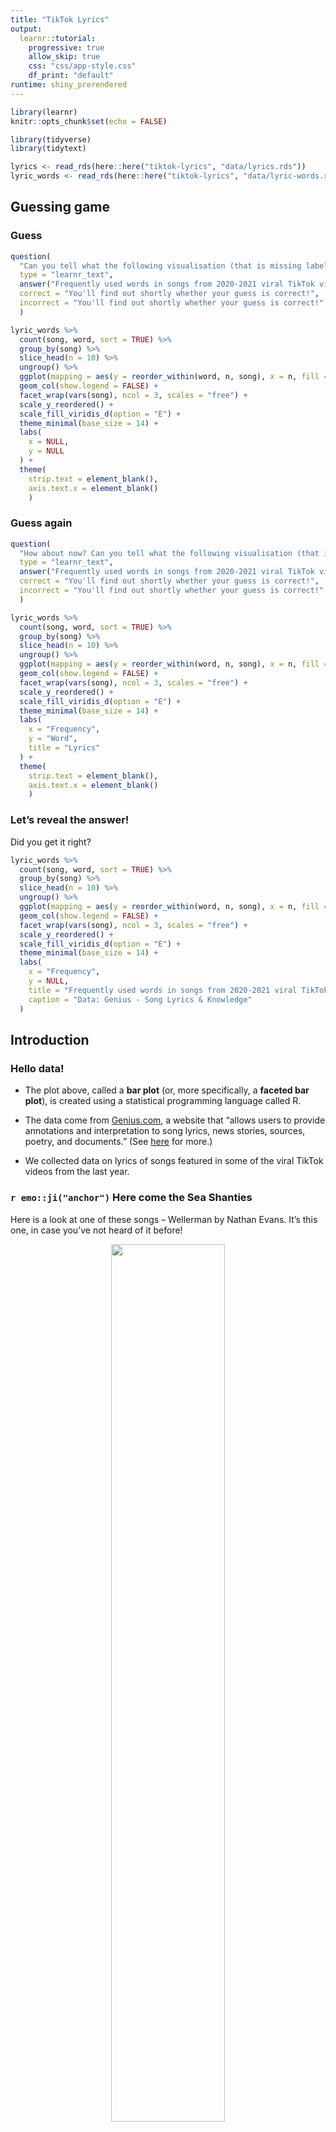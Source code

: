 ```yaml
---
title: "TikTok Lyrics"
output: 
  learnr::tutorial:
    progressive: true
    allow_skip: true
    css: "css/app-style.css"
    df_print: "default"
runtime: shiny_prerendered
---
```


<!-- Add JavaScript code for making the exercise code larger -->
<script language="JavaScript" src="js/exercise-font-size.js"></script>


```r
library(learnr)
knitr::opts_chunk$set(echo = FALSE)

library(tidyverse)
library(tidytext)

lyrics <- read_rds(here::here("tiktok-lyrics", "data/lyrics.rds"))
lyric_words <- read_rds(here::here("tiktok-lyrics", "data/lyric-words.rds"))
```

## Guessing game

### Guess

```r
question(
  "Can you tell what the following visualisation (that is missing labels) might be based on?",
  type = "learnr_text",
  answer("Frequently used words in songs from 2020-2021 viral TikTok videos", correct = TRUE),
  correct = "You'll find out shortly whether your guess is correct!",
  incorrect = "You'll find out shortly whether your guess is correct!"
  )
```

```r
lyric_words %>%
  count(song, word, sort = TRUE) %>%
  group_by(song) %>%
  slice_head(n = 10) %>%
  ungroup() %>%
  ggplot(mapping = aes(y = reorder_within(word, n, song), x = n, fill = song)) +
  geom_col(show.legend = FALSE) +
  facet_wrap(vars(song), ncol = 3, scales = "free") +
  scale_y_reordered() +
  scale_fill_viridis_d(option = "E") +
  theme_minimal(base_size = 14) +
  labs(
    x = NULL,
    y = NULL
  ) +
  theme(
    strip.text = element_blank(),
    axis.text.x = element_blank()
    )
```

### Guess again

```r
question(
  "How about now? Can you tell what the following visualisation (that is missing labels) might be based on?",
  type = "learnr_text",
  answer("Frequently used words in songs from 2020-2021 viral TikTok videos", correct = TRUE),
  correct = "You'll find out shortly whether your guess is correct!",
  incorrect = "You'll find out shortly whether your guess is correct!"
  )
```

```r
lyric_words %>%
  count(song, word, sort = TRUE) %>%
  group_by(song) %>%
  slice_head(n = 10) %>%
  ungroup() %>%
  ggplot(mapping = aes(y = reorder_within(word, n, song), x = n, fill = song)) +
  geom_col(show.legend = FALSE) +
  facet_wrap(vars(song), ncol = 3, scales = "free") +
  scale_y_reordered() +
  scale_fill_viridis_d(option = "E") +
  theme_minimal(base_size = 14) +
  labs(
    x = "Frequency",
    y = "Word",
    title = "Lyrics"
  ) +
  theme(
    strip.text = element_blank(),
    axis.text.x = element_blank()
    )
```

### Let's reveal the answer!

Did you get it right?

```r
lyric_words %>%
  count(song, word, sort = TRUE) %>%
  group_by(song) %>%
  slice_head(n = 10) %>%
  ungroup() %>%
  ggplot(mapping = aes(y = reorder_within(word, n, song), x = n, fill = song)) +
  geom_col(show.legend = FALSE) +
  facet_wrap(vars(song), ncol = 3, scales = "free") +
  scale_y_reordered() +
  scale_fill_viridis_d(option = "E") +
  theme_minimal(base_size = 14) +
  labs(
    x = "Frequency",
    y = NULL,
    title = "Frequently used words in songs from 2020-2021 viral TikTok videos",
    caption = "Data: Genius - Song Lyrics & Knowledge"
  )
```

## Introduction

### Hello data!

- The plot above, called a **bar plot** (or, more specifically, a **faceted bar plot**), is created using a statistical programming language called R.

- The data come from [Genius.com](https://genius.com/), a website that "allows users to provide annotations and interpretation to song lyrics, news stories, sources, poetry, and documents." (See [here](https://genius.com/Genius-about-genius-annotated) for more.)

- We collected data on lyrics of songs featured in some of the viral TikTok videos from the last year. 

### `r emo::ji("anchor")` Here come the Sea Shanties

Here is a look at one of these songs -- Wellerman by Nathan Evans. It's this one, in case you've not heard of it before!

<center>
![](https://youtu.be/UgsurPg9Ckw){width="60%"}
</center>

<br>

```r
lyrics %>%
  filter(song == "Wellerman")
```

### Common words

```r
question(
  "Suppose you take a text (any text) written in English and break it up into words and count how many times each word occurs in the text. Which of the following would you expect to be among these words?",
  type = "multiple",
  answer("a", correct = TRUE),
  answer("myself", correct = TRUE),
  answer("can't", correct = TRUE),
  answer("but", correct = TRUE),
  answer("all", correct = TRUE),
  incorrect = "Try again, are you sure you selected all possible words that frequently occur in texts in English?",
  allow_retry = TRUE
  )
```

### Lyrics to words

- In text analysis, commonly used words in any language are called **stop words**. We have removed those, along with any profanity, from the song lyric data we provided to you.

- Then we "unnested" the lyrics so that instead of one lyric (line) in each row, we now have one word in each row.

```r
lyric_words %>%
  filter(song == "Wellerman") %>%
  print(n = 20)
```

### Data frame

- Data are organized in a structure called a **data frame**: our data frame is called `lyric_words`.

- Each **row** represents an observation: a word from a lyric.

- Each **column** represents a variable.

::: {.your-turn}
Click *Run Code* to run the code below to view the data frame.
:::

```r
lyric_words
```

```r
question(
  "How many observations and how many variables does the `lyric_words` data frame have?",
  type = "single",
  answer("1280 observations, 4 variables.", correct = TRUE),
  answer("4 observations, 1280 variables."),
  answer("1280 observations, no variables."),
  answer("no observations, 4 variables."),
  random_answer_order = TRUE,
  allow_retry = TRUE
  )
```

### Packages

- R is an **open source** software language, meaning that anyone can contribute to R code.

- **Packages** are the fundamental units of reproducible R code. They include reusable functions, the documentation that describes how to use them, and sample data.

- We're going to use a collection of packages called the **tidyverse** -- they're specifically designed for data science.

- We load packages using the `library()` function.

::: {.your-turn}
Click *Run Code* to load the tidyverse package.
:::

```r
library(tidyverse)
```

## Explore

### Which songs are in the dataset?

::: {.your-turn}
Fill in the blanks with the name of the appropriate variable to get a list of the `distinct` set of songs in the dataset.
:::

```r
lyric_words %>%
  distinct(___)
```

<div id="distinct-song-hint">
**Hint:** The variables in the dataset are `song`, `word`, `line`, and `artist`.
</div>

### The pipe operator: `%>%`

- The code below can be read as "Start with the `lyric_words` data frame, **and then** find the `distinct` `song`s in the dataset.

- We start the **pipeline** with the data frame, then we pipe it into a **function** -- functions in R are always followed by `()`, and in the parentheses goes what we want the function to be applied to. In data wrangling pipelines, this is usually the name of a variable.

```r
lyric_words %>%
  distinct(song)
```

### Which songs and artists are in the dataset?

::: {.your-turn}
Fill in the blanks with the name of the appropriate variable to get a list of the `distinct` set of songs and artists in the dataset.
:::

```r
lyric_words %>%
  distinct(song, ___)
```

<div id="distinct-song-artist-hint">
**Hint:** The variables in the dataset are `song`, `word`, `line`, and `artist`.
</div>

### How many times does each word appear in the dataset?

::: {.your-turn}
Fill in the blanks with the name of the appropriate variable to `count` the occurrences of words in the dataset.
:::

```r
lyric_words %>%
  count(___)
```

<div id="count-words-hint">
**Hint:** The variables in the dataset are `song`, `word`, `line`, and `artist`.
</div>

```r
question(
  "In which order are the words in the output above organised?",
  type = "learnr_text",
  answer("Alphabetical order", correct = TRUE),
  answer("Alphabetical", correct = TRUE),
  answer("alphabetical", correct = TRUE),
  answer("alphabetical", correct = TRUE),
  answer("alphabetic", correct = TRUE)
)
```

### What are the most frequently used words in the dataset?

::: {.your-turn}
Fill in the blanks with the name of the appropriate variable to `count` the occurrences of words in the dataset and sort them in descending order. The `sort` argument can take on one of two values: `TRUE` or `FALSE`.
:::

```r
lyric_words %>%
  count(___, sort = ___)
```

<div id="count-words-sort-hint">
**Hint:** The variables in the dataset are `song`, `word`, `line`, and `artist`. Also, `TRUE` and `FALSE` are special values (logicals) and must be spelled out using capital letters.
</div>

### Function arguments

- In the code below `sort` is an **argument** of the function `count()`.

- In the parentheses that follow functions, in addition to defining what to apply the function to, we can also define **how** to apply them, by setting options for the arguments.

```r
lyric_words %>%
  count(word, sort = TRUE)
```

### What are the most frequently used words in each song in the dataset?

::: {.your-turn}
Fill in the blanks with the name of the appropriate variable so that we `count` the occurrence of words in each song.
:::

```r
lyric_words %>%
  count(___, word, sort = TRUE)
```

<div id="count-song-words-sort-hint">
**Hint:** The variables in the dataset are `song`, `word`, `line`, and `artist`.
</div>

### Still not good enough...

- The following output is an improvement on what we had before, but it's still pretty tough to see the most common words in each song.

- Next, we'll take a different approach, and **visualize** the data to reveal this insight.

```r
lyric_words %>%
  count(song, word, sort = TRUE)
```

## Visualize

### Visualize the output

- The output from the previous step looked like the following:

```r
lyric_words %>%
  count(song, word, sort = TRUE)
```

- And we want to visualize it with a bar plot where we place the `word`s on the y-axis and the number of occurrences (which is stored in the variable called `n` on the x-axis.).

- We use the `ggplot()` function for constructing plots, and in this function we map the variable `word` to the y `aes`thetic and the variable `n` to the `x` aesthetic, and then we add (`+`) another layer where we express that we want to use `col`umns (i.e. bars) as the `geom`etric objects to represent our data: `geom_col()`.

::: {.your-turn}
Click *Run Code* to run the code and make your first visualization. What do you think about the result? Is it helpful/informative for revealing insights into the data?
:::

```r
lyric_words %>%
  count(song, word, sort = TRUE) %>%
  ggplot(mapping = aes(y = word, x = n)) +
  geom_col()
```

### Visualize the top 10 words from each song

Putting all of that data into a single plot does not result in a helpful/informative plot. Let's be a bit more selective!

- In the code below we added two more lines of code between `count()` for counting occurrences of each word and `ggplot()` for creating the visualization:

```r
... %>%
  group_by(song) %>%
  slice_head(n = ___) %>%
  ...
```

- Here we are telling R to group the output by the `song` variable (so whatever we do next is done for each song separately), and then...

- To slice the top (head) `n = ___` rows of the output for each song.

::: {.your-turn}
Figure out what `n = ___` should be in the `slide_head()` step for visualizing the top 10 words from each song and then fill in the rest of the plotting code.
:::

```r
lyric_words %>%
  count(song, word, sort = TRUE) %>%
  group_by(song) %>%
  slice_head(n = ___) %>%
  ggplot(mapping = aes(y = ___, x = ___)) +
  geom___()
```

<div id="viz-2-hint">
**Hint:** We use the `ggplot()` function for constructing plots, and in this function we map the variable `word` to the y `aes`thetic and the variable `n` to the `x` aesthetic, and then we add (`+`) another layer where we express that we want to use `col`umns (i.e. bars) as the `geom`etric objects to represent our data: `geom_col()`.
</div>

```r
lyric_words %>%
  count(song, word, sort = TRUE) %>%
  group_by(song) %>%
  slice_head(n = 10) %>%
  ggplot(mapping = aes(y = word, x = n)) +
  geom_col()
```

### Visualize the top 10 words from each song, in a separate facet for each song

- The code below has a new layer added to the plot, `facet_wrap()`, which allows us to facet the plot by the variable we specify.

- **Facet**ing means creating separate sub-plots for each level of the variable we're faceting by.

::: {.your-turn}
Fill in the blanks with the name of the appropriate variable to facet by and place the facets in a layout of 3 columns.
:::

```r
lyric_words %>%
  count(song, word, sort = TRUE) %>%
  group_by(song) %>%
  slice_head(n = 10) %>%
  ggplot(mapping = aes(y = word, x = n)) +
  geom_col() +
  facet_wrap(vars(___), ncol = ___) 
```

<div id="viz-3-hint">
**Hint:** The variables in the dataset are `song`, `word`, `line`, and `artist`.
</div>

```r
lyric_words %>%
  count(song, word, sort = TRUE) %>%
  group_by(song) %>%
  slice_head(n = 10) %>%
  ggplot(mapping = aes(y = word, x = n)) +
  geom_col() +
  facet_wrap(vars(song), ncol = 3) 
```

### Free the scales!

- The previous visualization achieved one goal (separate facets for each song) but created another (shared x and y-axes across the facets make the visualization difficult to read).

- We can address this by setting a new argument in the `facet_wrap()`: `scales`. This argument takes four values: `"fixed"` (the default), free (`"free"`), or free in one dimension (`"free_x"` or `"free_y"`).

::: {.your-turn}
Try out the various options for the `scales` argument to achieve an easier to read/understand visualization.
:::

```r
lyric_words %>%
  count(song, word, sort = TRUE) %>%
  group_by(song) %>%
  slice_head(n = 10) %>%
  ggplot(mapping = aes(y = word, x = n)) +
  geom_col() +
  facet_wrap(vars(song), ncol = 3, scales = "___") 
```

<div id="viz-4-hint">
**Hint:** Not sure which of the four options is the right answer? Just try them one at a time, run the code, and see if you like the result.
</div>

```r
lyric_words %>%
  count(song, word, sort = TRUE) %>%
  group_by(song) %>%
  slice_head(n = 10) %>%
  ggplot(mapping = aes(y = word, x = n)) +
  geom_col() +
  facet_wrap(vars(song), ncol = 3, scales = "free") 
```

### Add some color

::: {.your-turn}
Add a new `aes`thetic to your visualization so that the each song is represented with a separate color. This means specifying the variable you want to map to the `fill` aesthetic.
:::

```r
lyric_words %>%
  count(song, word, sort = TRUE) %>%
  group_by(song) %>%
  slice_head(n = 10) %>%
  ggplot(mapping = aes(y = word, x = n, fill = ___)) +
  geom_col() +
  facet_wrap(vars(song), ncol = 3, scales = "free") 
```

```r
lyric_words %>%
  count(song, word, sort = TRUE) %>%
  group_by(song) %>%
  slice_head(n = 10) %>%
  ggplot(mapping = aes(y = word, x = n, fill = song)) +
  geom_col() +
  facet_wrap(vars(song), ncol = 3, scales = "free") 
```

### Remove redundancy

::: {.your-turn}
The facet labels already tell us which song is which, so the automatically generated legend that also gives us the same information is redundant. Turn it off by specifying a new argument, `show.legend`, in the `geom_col()` layer. This argument takes two values: `TRUE` or `FALSE`. Try them out to turn off the legend.
:::

```r
lyric_words %>%
  count(song, word, sort = TRUE) %>%
  group_by(song) %>%
  slice_head(n = 10) %>%
  ggplot(mapping = aes(y = word, x = n, fill = song)) +
  geom_col(show.legend = ___) +
  facet_wrap(vars(song), ncol = 3, scales = "free") 
```

<div id="viz-6-hint">
**Hint:** `TRUE` and `FALSE` are special values (logicals) and must be spelled out using capital letters.
</div>

```r
lyric_words %>%
  count(song, word, sort = TRUE) %>%
  group_by(song) %>%
  slice_head(n = 10) %>%
  ggplot(mapping = aes(y = word, x = n, fill = song)) +
  geom_col(show.legend = FALSE) +
  facet_wrap(vars(song), ncol = 3, scales = "free") 
```

### Make your plot more accessible

- There may be many reasons why you might want to change the color palette of your plot from the default to something else.

- One of these is that the default color palette is unfortunately not color-blind friendly.

- A color-blind friendly color palette is the [`viridis` palette](https://ggplot2.tidyverse.org/reference/scale_viridis.html).

- We can change the color palette that is used for the `fill` aesthetic with a new layer that starts with `scale_fill`. In this case we want to use the `viridis` palette and we're working with a `d`iscrete (not continuous) scale so we use the `scale_fill_viridis_d()` function.

::: {.your-turn}
First, run the code as is. Then, add an argument called `option` to the `scale_fill_viridis_d()` function and set this to one of the following: 

- `"A"` for magma
- `"B"` for inferno
- `"C"` for plasma
- `"D"` for viridis (default)
- `"E"` for cividis

Use whichever scale you like best!
:::

```r
lyric_words %>%
  count(song, word, sort = TRUE) %>%
  group_by(song) %>%
  slice_head(n = 10) %>%
  ggplot(mapping = aes(y = word, x = n, fill = song)) +
  geom_col(show.legend = FALSE) +
  facet_wrap(vars(song), ncol = 3, scales = "free") +
  scale_fill_viridis_d()
```

```r
lyric_words %>%
  count(song, word, sort = TRUE) %>%
  group_by(song) %>%
  slice_head(n = 10) %>%
  ggplot(mapping = aes(y = word, x = n, fill = song)) +
  geom_col(show.legend = FALSE) +
  facet_wrap(vars(song), ncol = 3, scales = "free") +
  scale_fill_viridis_d(option = "E")
```

### Add labels

A picture is worth a thousand words but a picture with good annotation and labeling is worth even more!

::: {.your-turn}
Repeat your choice of color palette in the `scale_fill_viridis_d()` layer (from the previous exercise) and then add labels to your plot.

- The `x` axis should say something like count or frequency.
- We don't really need a label for the y-axis, it's obvious that we have words there, so you can set this to `NULL`.
- Come up with a `title` that tells your audience what is in this plot.
- It's also a good idea to indicate your data source in your visualizations. We've already added this for you in the `caption`.
:::

```r
lyric_words %>%
  count(song, word, sort = TRUE) %>%
  group_by(song) %>%
  slice_head(n = 10) %>%
  ggplot(mapping = aes(y = word, x = n, fill = song)) +
  geom_col(show.legend = FALSE) +
  facet_wrap(vars(song), ncol = 3, scales = "free") +
  scale_fill_viridis_d(option = "___") +
  labs(
    x = "___",
    y = ___,
    title = "___",
    caption = "Data: Genius - Song Lyrics & Knowledge"
  )
```

```r
lyric_words %>%
  count(song, word, sort = TRUE) %>%
  group_by(song) %>%
  slice_head(n = 10) %>%
  ggplot(mapping = aes(y = word, x = n, fill = song)) +
  geom_col(show.legend = FALSE) +
  facet_wrap(vars(song), ncol = 3, scales = "free") +
  scale_fill_viridis_d(option = "E") +
  labs(
    x = "Frequency",
    y = NULL,
    title = "Frequently used words in songs from 2020-2021 viral TikTok videos",
    caption = "Data: Genius - Song Lyrics & Knowledge"
  )
```

### Theming

Some people love the gray backgrounds of `ggplot`s and some not so much... Thankfully, there are many other theming options you can easily apply to your plots -- see the help page [here](https://ggplot2.tidyverse.org/reference/ggtheme.html) for options.

::: {.your-turn}
Repeat your choice of color palette in the `scale_fill_viridis_d()` layer (from the previous exercise) and then add a new theme.
:::

```r
lyric_words %>%
  count(song, word, sort = TRUE) %>%
  group_by(song) %>%
  slice_head(n = 10) %>%
  ggplot(mapping = aes(y = word, x = n, fill = song)) +
  geom_col(show.legend = FALSE) +
  facet_wrap(vars(song), ncol = 3, scales = "free") +
  scale_fill_viridis_d(option = "___") +
  labs(
    x = "Frequency",
    y = NULL,
    title = "Frequently used words in songs from 2020-2021 viral TikTok videos",
    caption = "Data: Genius - Song Lyrics & Knowledge"
  ) +
  theme___()
```

<div id="viz-9-hint">
**Hint:** For example, I'm a fan of `theme_minimal()` so that's what I'd add to the last line. You might prefer `theme_dark()` or `theme_linedraw()` or any of the other options listed [here](https://ggplot2.tidyverse.org/reference/ggtheme.html).
</div>

```r
lyric_words %>%
  count(song, word, sort = TRUE) %>%
  group_by(song) %>%
  slice_head(n = 10) %>%
  ggplot(mapping = aes(y = word, x = n, fill = song)) +
  geom_col(show.legend = FALSE) +
  facet_wrap(vars(song), ncol = 3, scales = "free") +
  scale_fill_viridis_d(option = "___") +
  labs(
    x = "Frequency",
    y = NULL,
    title = "Frequently used words in songs from 2020-2021 viral TikTok videos",
    caption = "Data: Genius - Song Lyrics & Knowledge"
  ) +
  theme_minimal()
```


### Finishing touches

The one annoying feature left in our plot is that the words that appear commonly in each song are not presented in order of most common to least common. We can fix this with some helper functions like `reorder_within()` that allows us to reorder the words in each song by `n` and also `scale_y_reordered()` that then places the correct labels for the reordered words on the y-axis.

::: {.your-turn}
Bring in your choice of color palette and theme from previous exercises and then run the code to see the final plot!
:::

```r
lyric_words %>%
  count(song, word, sort = TRUE) %>%
  group_by(song) %>%
  slice_head(n = 10) %>%
  ggplot(mapping = aes(y = reorder_within(word, n, song), x = n, fill = song)) +
  geom_col(show.legend = FALSE) +
  facet_wrap(vars(song), ncol = 3, scales = "free") +
  scale_fill_viridis_d(option = "___") +
  scale_y_reordered() +
  labs(
    x = "Frequency",
    y = NULL,
    title = "Frequently used words in songs from 2020-2021 viral TikTok videos",
    caption = "Data: Genius - Song Lyrics & Knowledge"
  ) +
  theme____()
```

```r
lyric_words %>%
  count(song, word, sort = TRUE) %>%
  group_by(song) %>%
  slice_head(n = 10) %>%
  ggplot(mapping = aes(y = reorder_within(word, n, song), x = n, fill = song)) +
  geom_col(show.legend = FALSE) +
  facet_wrap(vars(song), ncol = 3, scales = "free") +
  scale_fill_viridis_d(option = "E") +
  scale_y_reordered() +
  labs(
    x = "Frequency",
    y = NULL,
    title = "Frequently used words in songs from 2020-2021 viral TikTok videos",
    caption = "Data: Genius - Song Lyrics & Knowledge"
  ) +
  theme_minimal()
```

### Time allowing...

Is there anyting else you'd like to explore in the data before we move on?

```r
lyric_words %>%
  ___
```
